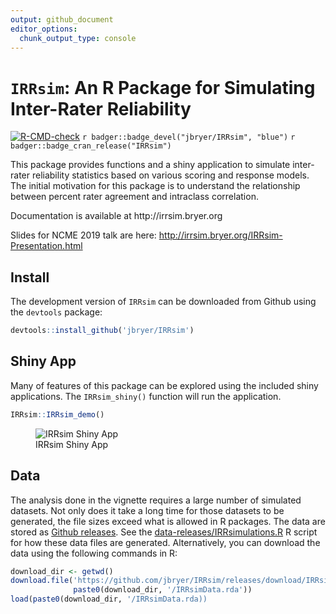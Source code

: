 ```yaml
---
output: github_document
editor_options: 
  chunk_output_type: console
---
```


# `IRRsim`: An R Package for Simulating Inter-Rater Reliability

<!-- badges: start -->
[![R-CMD-check](https://github.com/jbryer/IRRsim/actions/workflows/R-CMD-check.yaml/badge.svg)](https://github.com/jbryer/IRRsim/actions/workflows/R-CMD-check.yaml)
`r badger::badge_devel("jbryer/IRRsim", "blue")`
`r badger::badge_cran_release("IRRsim")`
<!--
[![CRAN Status](https://badges.cranchecks.info/flavor/release/IRRsim.svg)](https://cran.r-project.org/web/checks/check_results_IRRsim.html)
--
<!-- badges: end -->



This package provides functions and a shiny application to simulate inter-rater 
reliability statistics based on various scoring and response models. The initial motivation for 
this package is to understand the relationship between percent rater agreement and intraclass correlation.

Documentation is available at http://irrsim.bryer.org

Slides for NCME 2019 talk are here: <a href="http://irrsim.bryer.org/IRRsim-Presentation.html" target="_blank">http://irrsim.bryer.org/IRRsim-Presentation.html</a>

## Install

The development version of `IRRsim` can be downloaded from Github using the `devtools` package:

```r
devtools::install_github('jbryer/IRRsim')
```

## Shiny App

Many of features of this package can be explored using the included shiny applications. The `IRRsim_shiny()` function will run the application.

```r
IRRsim::IRRsim_demo()
```

![IRRsim Shiny App](man/figures/IRRsimShinyApp.png)

## Data

The analysis done in the vignette requires a large number of simulated datasets. Not only does it take a long time for those datasets to be generated, the file sizes exceed what is allowed in R packages. The data are stored as [Github releases](https://github.com/jbryer/IRRsim/releases/tag/IRRsimData). See the [data-releases/IRRsimulations.R](data-releases/IRRsimulations.R) R script for how these data files are generated. Alternatively, you can download the data using the following commands in R:

```r
download_dir <- getwd()
download.file('https://github.com/jbryer/IRRsim/releases/download/IRRsimData/IRRsimData.rda', 
			  paste0(download_dir, '/IRRsimData.rda'))
load(paste0(download_dir, '/IRRsimData.rda))
```

